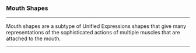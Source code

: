 ### Mouth Shapes

***

Mouth shapes are a subtype of Unified Expressions shapes
that give many representations of the sophisticated actions of 
multiple muscles that are attached to the mouth.

***